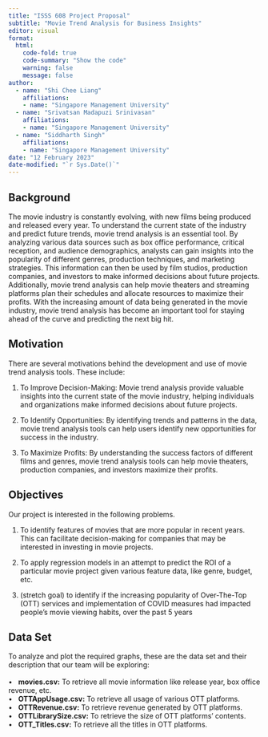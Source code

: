 ```yaml
---
title: "ISSS 608 Project Proposal"
subtitle: "Movie Trend Analysis for Business Insights"
editor: visual
format:
  html:
    code-fold: true
    code-summary: "Show the code"
    warning: false
    message: false
author:
  - name: "Shi Chee Liang"
    affiliations:
    - name: "Singapore Management University"
  - name: "Srivatsan Madapuzi Srinivasan"
    affiliations:
    - name: "Singapore Management University"
  - name: "Siddharth Singh"
    affiliations:
    - name: "Singapore Management University"
date: "12 February 2023"
date-modified: "`r Sys.Date()`"
---
```


## **Background**

The movie industry is constantly evolving, with new films being produced and released every year. To understand the current state of the industry and predict future trends, movie trend analysis is an essential tool. By analyzing various data sources such as box office performance, critical reception, and audience demographics, analysts can gain insights into the popularity of different genres, production techniques, and marketing strategies. This information can then be used by film studios, production companies, and investors to make informed decisions about future projects. Additionally, movie trend analysis can help movie theaters and streaming platforms plan their schedules and allocate resources to maximize their profits. With the increasing amount of data being generated in the movie industry, movie trend analysis has become an important tool for staying ahead of the curve and predicting the next big hit.

## **Motivation**

There are several motivations behind the development and use of movie trend analysis tools. These include:

1.  To Improve Decision-Making: Movie trend analysis provide valuable insights into the current state of the movie industry, helping individuals and organizations make informed decisions about future projects.

2.  To Identify Opportunities: By identifying trends and patterns in the data, movie trend analysis tools can help users identify new opportunities for success in the industry.

3.  To Maximize Profits: By understanding the success factors of different films and genres, movie trend analysis tools can help movie theaters, production companies, and investors maximize their profits.

## **Objectives**

Our project is interested in the following problems.

1.	To identify features of movies that are more popular in recent years. This can facilitate decision-making for companies that may be interested in investing in movie projects.

2.	To apply regression models in an attempt to predict the ROI of a particular movie project given various feature data, like genre, budget, etc.

3.	(stretch goal) to identify if the increasing popularity of Over-The-Top (OTT) services and implementation of COVID measures had impacted people's movie viewing habits, over the past 5 years

## **Data Set**

To analyze and plot the required graphs, these are the data set and their description that our team will be exploring:\
\
•   **movies.csv:** To retrieve all movie information like release year, box office revenue, etc.\
•   **OTTAppUsage.csv:** To retrieve all usage of various OTT platforms.\
•   **OTTRevenue.csv:** To retrieve revenue generated by OTT platforms.\
•   **OTTLibrarySize.csv:** To retrieve the size of OTT platforms' contents.\
•   **OTT_Titles.csv:** To retrieve all the titles in OTT platforms.
